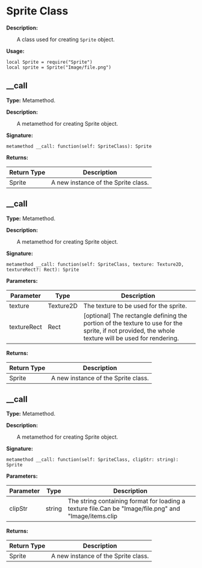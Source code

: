 
# Sprite Class

**Description:**

&emsp;&emsp;A class used for creating `Sprite` object.

**Usage:**
```tl
local Sprite = require("Sprite")
local sprite = Sprite("Image/file.png")
```

## __call

**Type:** Metamethod.

**Description:**

&emsp;&emsp;A metamethod for creating Sprite object.

**Signature:**
```tl
metamethod __call: function(self: SpriteClass): Sprite
```

**Returns:**

| Return Type | Description |
| --- | --- |
| Sprite | A new instance of the Sprite class. |

## __call

**Type:** Metamethod.

**Description:**

&emsp;&emsp;A metamethod for creating Sprite object.

**Signature:**
```tl
metamethod __call: function(self: SpriteClass, texture: Texture2D, textureRect?: Rect): Sprite
```

**Parameters:**

| Parameter | Type | Description |
| --- | --- | --- |
| texture | Texture2D | The texture to be used for the sprite. |
| textureRect | Rect | [optional] The rectangle defining the portion of the texture to use for the sprite, if not provided, the whole texture will be used for rendering. |

**Returns:**

| Return Type | Description |
| --- | --- |
| Sprite | A new instance of the Sprite class. |

## __call

**Type:** Metamethod.

**Description:**

&emsp;&emsp;A metamethod for creating Sprite object.

**Signature:**
```tl
metamethod __call: function(self: SpriteClass, clipStr: string): Sprite
```

**Parameters:**

| Parameter | Type | Description |
| --- | --- | --- |
| clipStr | string | The string containing format for loading a texture file.Can be "Image/file.png" and "Image/items.clip|itemA". |

**Returns:**

| Return Type | Description |
| --- | --- |
| Sprite | A new instance of the Sprite class. |